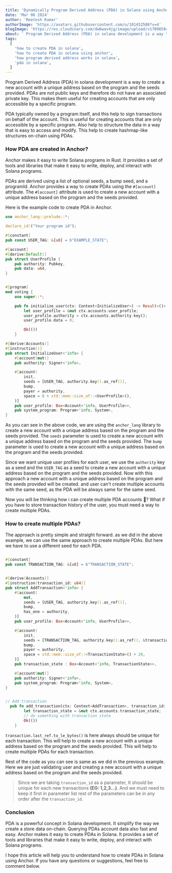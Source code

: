 ```yaml
---
title: 'Dynamically Program Derived Address (PDA) in Solana using Anchor'
date: 'Mar 06 2024'
author: 'Reetesh Kumar'
authorImage: 'https://avatars.githubusercontent.com/u/101452588?v=4'
blogImage: 'https://res.cloudinary.com/dw6wav4jg/image/upload/v1709659408/solana_w1z3ks.png'
about: ' Program Derived Address (PDA) in solana development is a way to create a new account with a unique address based on the program and the seeds provided. PDAs are not public keys and therefore do not have an associated private key.'
tags:
  [
    'how to create PDA in solana',
    'how to create PDA in solana using anchor',
    'how program derived address works in solana',
    'pda in solana',
  ]
---
```


Program Derived Address (PDA) in solana development is a way to create a new account with a unique address based on the program and the seeds provided. PDAs are not public keys and therefore do not have an associated private key. This makes them useful for creating accounts that are only accessible by a specific program.

PDA typically owned by a program itself, and this help to sign transactions on behalf of the account. This is useful for creating accounts that are only accessible by a specific program. Also help to structure the data in a way that is easy to access and modify. This help to create hashmap-like structures on-chain using PDAs.

### How PDA are created in Anchor?

Anchor makes it easy to write Solana programs in Rust. It provides a set of tools and libraries that make it easy to write, deploy, and interact with Solana programs.

PDAs are derived using a list of optional seeds, a bump seed, and a programId. Anchor provides a way to create PDAs using the `#[account]` attribute. The `#[account]` attribute is used to create a new account with a unique address based on the program and the seeds provided.

Here is the example code to create PDA in Anchor.

```rust
use anchor_lang::prelude::*;

declare_id!("Your program id");

#[constant]
pub const USER_TAG: &[u8] = b"EXAMPLE_STATE";

#[account]
#[derive(Default)]
pub struct UserProfile {
    pub authority: Pubkey,
    pub data: u64,
}


#[program]
mod voting {
    use super::*;

    pub fn initialize_user(ctx: Context<InitializeUser>) -> Result<()> {
        let user_profile = &mut ctx.accounts.user_profile;
        user_profile.authority = ctx.accounts.authority.key();
        user_profile.data = 0;

        Ok(())
    }

#[derive(Accounts)]
#[instruction()]
pub struct InitializeUser<'info> {
    #[account(mut)]
    pub authority: Signer<'info>,

    #[account(
        init,
        seeds = [USER_TAG, authority.key().as_ref()],
        bump,
        payer = authority,
        space = 8 + std::mem::size_of::<UserProfile>(),
    )]
    pub user_profile: Box<Account<'info, UserProfile>>,
    pub system_program: Program<'info, System>,
}
```

As you can see in the above code, we are using the `anchor_lang` library to create a new account with a unique address based on the program and the seeds provided. The `seeds` parameter is used to create a new account with a unique address based on the program and the seeds provided. The `bump` parameter is used to create a new account with a unique address based on the program and the seeds provided.

Since we want unique user profiles for each user, we use the `authority` key as a seed and the `USER_TAG` as a seed to create a new account with a unique address based on the program and the seeds provided. Now with this approach a new account with a unique address based on the program and the seeds provided will be created. and user can't create multiple accounts with the same seed, as the PDA will be always same for the same seed.

Now you will be thinking how i can create multiple PDA accounts 🤔? What if you have to store transaction history of the user, you must need a way to create multiple PDAs.

### How to create multiple PDAs?

The approach is pretty simple and straight forward. as we did in the above example, we can use the same approach to create multiple PDAs. But here we have to use a different seed for each PDA.

```rust

#[constant]
pub const TRANSACTION_TAG: &[u8] = b"TRANSACTION_STATE";


#[derive(Accounts)]
#[instruction(transaction_id: u64)]
pub struct AddTransaction<'info> {
    #[account(
        mut,
        seeds = [USER_TAG, authority.key().as_ref()],
        bump,
        has_one = authority,
    )]
    pub user_profile: Box<Account<'info, UserProfile>>,

    #[account(
        init,
        seeds = [TRANSACTION_TAG, authority.key().as_ref(), &transaction_id.last_ref.to_le_bytes()],
        bump,
        payer = authority,
        space = std::mem::size_of::<TransactionState>() + 20,
    )]
    pub transaction_state : Box<Account<'info, TransactionState>>,

    #[account(mut)]
    pub authority: Signer<'info>,
    pub system_program: Program<'info, System>,
}


// Add transaction
  pub fn add_transaction(ctx: Context<AddTransaction>, transaction_id: u64, ) -> Result<()> {
        let transaction_state = &mut ctx.accounts.transaction_state;
        // do something with transaction state
        Ok(())
    }
```

`transaction.last_ref.to_le_bytes()` is here always should be unique for each transaction. This will help to create a new account with a unique address based on the program and the seeds provided. This will help to create multiple PDAs for each transaction.

Rest of the code as you can see is same as we did in the previous example. Here we are just validating user and creating a new account with a unique address based on the program and the seeds provided.

> Since we are taking `transaction_id` as a parameter, It should be unique for each new transactions **(EG: 1,2,3...)**. And we must need to keep it first in parameter list rest of the parameters can be in any order after the `transaction_id`.

### Conclusion

PDA is a powerful concept in Solana development. It simplify the way we create a store data on-chain. Querying PDAs account data also fast and easy. Anchor makes it easy to create PDAs in Solana. It provides a set of tools and libraries that make it easy to write, deploy, and interact with Solana programs.

I hope this article will help you to understand how to create PDAs in Solana using Anchor. If you have any questions or suggestions, feel free to comment below.
